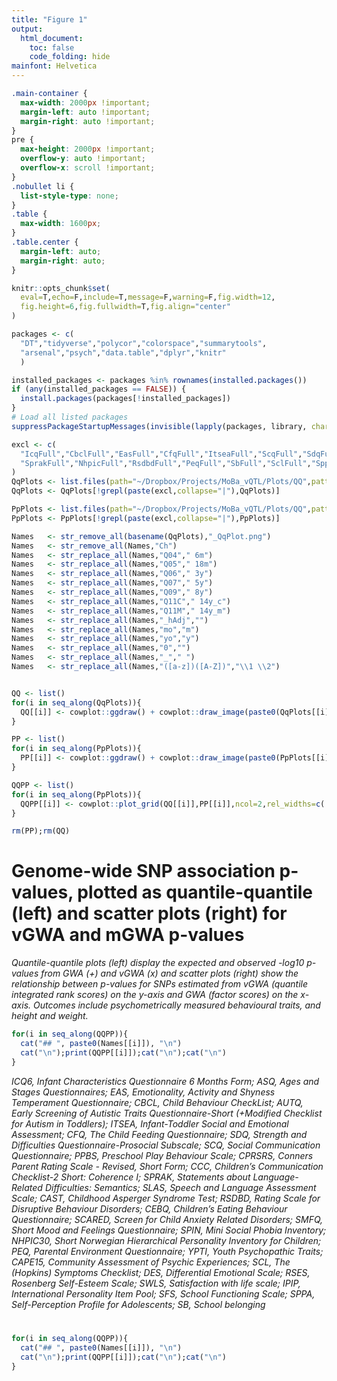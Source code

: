 ```yaml
---
title: "Figure 1"
output: 
  html_document:
    toc: false
    code_folding: hide
mainfont: Helvetica
---
```


```css

.main-container {
  max-width: 2000px !important;
  margin-left: auto !important;
  margin-right: auto !important;
}
pre {
  max-height: 2000px !important;
  overflow-y: auto !important;
  overflow-x: scroll !important;
}
.nobullet li {
  list-style-type: none;
}
.table {
  max-width: 1600px;
}
.table.center {
  margin-left: auto;
  margin-right: auto;
}

```

```r

knitr::opts_chunk$set(
  eval=T,echo=F,include=T,message=F,warning=F,fig.width=12,
  fig.height=6,fig.fullwidth=T,fig.align="center"
)

packages <- c(
  "DT","tidyverse","polycor","colorspace","summarytools",
  "arsenal","psych","data.table","dplyr","knitr"
  )

installed_packages <- packages %in% rownames(installed.packages())
if (any(installed_packages == FALSE)) {
  install.packages(packages[!installed_packages])
}
# Load all listed packages
suppressPackageStartupMessages(invisible(lapply(packages, library, character.only = TRUE)))

```

```r

excl <- c(
  "IcqFull","CbclFull","EasFull","CfqFull","ItseaFull","ScqFull","SdqFull","CccFull",
  "SprakFull","NhpicFull","RsdbdFull","PeqFull","SbFull","SclFull","SppaFull","CbclAdhd"
)
QqPlots <- list.files(path="~/Dropbox/Projects/MoBa_vQTL/Plots/QQ",pattern="QqPlot",full.names=T)
QqPlots <- QqPlots[!grepl(paste(excl,collapse="|"),QqPlots)]

PpPlots <- list.files(path="~/Dropbox/Projects/MoBa_vQTL/Plots/QQ",pattern="PpPlot",full.names=T)
PpPlots <- PpPlots[!grepl(paste(excl,collapse="|"),PpPlots)]

Names   <- str_remove_all(basename(QqPlots),"_QqPlot.png")
Names   <- str_remove_all(Names,"Ch")
Names   <- str_replace_all(Names,"Q04"," 6m")
Names   <- str_replace_all(Names,"Q05"," 18m")
Names   <- str_replace_all(Names,"Q06"," 3y")
Names   <- str_replace_all(Names,"Q07"," 5y")
Names   <- str_replace_all(Names,"Q09"," 8y")
Names   <- str_replace_all(Names,"Q11C"," 14y_c")
Names   <- str_replace_all(Names,"Q11M"," 14y_m")
Names   <- str_replace_all(Names,"_hAdj","")
Names   <- str_replace_all(Names,"mo","m")
Names   <- str_replace_all(Names,"yo","y")
Names   <- str_replace_all(Names,"0","")
Names   <- str_replace_all(Names,"_"," ")
Names   <- str_replace_all(Names,"([a-z])([A-Z])","\\1 \\2")


QQ <- list()
for(i in seq_along(QqPlots)){
  QQ[[i]] <- cowplot::ggdraw() + cowplot::draw_image(paste0(QqPlots[[i]]))
}

PP <- list()
for(i in seq_along(PpPlots)){
  PP[[i]] <- cowplot::ggdraw() + cowplot::draw_image(paste0(PpPlots[[i]]))
}

QQPP <- list()
for(i in seq_along(PpPlots)){
  QQPP[[i]] <- cowplot::plot_grid(QQ[[i]],PP[[i]],ncol=2,rel_widths=c(.45,.55))
}

rm(PP);rm(QQ)

```


# Genome-wide SNP association p-values, plotted as quantile-quantile (left) and scatter plots (right) for vGWA and mGWA p-values {.tabset .tabset-dropdown}

_Quantile-quantile plots (left) display the expected and observed -log10 p-values from GWA (+) and vGWA (x) and scatter plots (right) show the relationship between p-values for SNPs estimated from vGWA (quantile integrated rank scores) on the y-axis and GWA (factor scores) on the x-axis. Outcomes include psychometrically measured behavioural traits, and height and weight. _

```r
for(i in seq_along(QQPP)){
  cat("## ", paste0(Names[[i]]), "\n")
  cat("\n");print(QQPP[[i]]);cat("\n");cat("\n")
}
```

_ICQ6, Infant Characteristics Questionnaire 6 Months Form; ASQ, Ages and Stages Questionnaires; EAS, Emotionality, Activity and Shyness Temperament Questionnaire; CBCL, Child Behaviour CheckList; AUTQ, Early Screening of Autistic Traits Questionnaire-Short (+Modified Checklist for Autism in Toddlers); ITSEA, Infant-Toddler Social and Emotional Assessment; CFQ, The Child Feeding Questionnaire; SDQ, Strength and Difficulties Questionnaire-Prosocial Subscale; SCQ, Social Communication Questionnaire; PPBS, Preschool Play Behaviour Scale; CPRSRS, Conners Parent Rating Scale - Revised, Short Form; CCC, Children’s Communication Checklist-2 Short: Coherence I; SPRAK, Statements about Language-Related Difficulties: Semantics; SLAS, Speech and Language Assessment Scale; CAST, Childhood Asperger Syndrome Test; RSDBD, Rating Scale for Disruptive Behaviour Disorders; CEBQ, Children’s Eating Behaviour Questionnaire; SCARED, Screen for Child Anxiety Related Disorders; SMFQ, Short Mood and Feelings Questionnaire; SPIN, Mini Social Phobia Inventory; NHPIC30, Short Norwegian Hierarchical Personality Inventory for Children; PEQ, Parental Environment Questionnaire; YPTI, Youth Psychopathic Traits; CAPE15, Community Assessment of Psychic Experiences; SCL, The (Hopkins) Symptoms Checklist; DES, Differential Emotional Scale; RSES, Rosenberg Self-Esteem Scale; SWLS, Satisfaction with life scale; IPIP, International Personality Item Pool; SFS, School Functioning Scale; SPPA, Self-Perception Profile for Adolescents; SB, School belonging_

# {.tabset .tabset-dropdown}

```r
for(i in seq_along(QQPP)){
  cat("## ", paste0(Names[[i]]), "\n")
  cat("\n");print(QQPP[[i]]);cat("\n");cat("\n")
}
```

# 

```r
```


